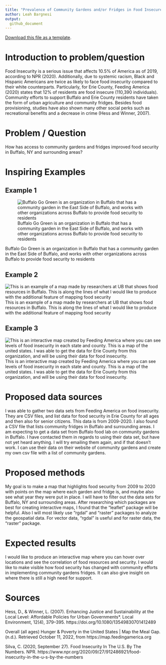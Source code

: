 ```yaml
---
title: "Prevalence of Community Gardens and/or Fridges in Food Insecure Areas in Buffalo, NY"
author: Leah Bargnesi
output: 
  github_document
---
```


[<i class="fa fa-file-code-o fa-1x" aria-hidden="true"></i> Download this file as a template ](http://adamwilson.us/SpatialDataScience/scripts/Project_ProposalTemplate.Rmd).

# Introduction to problem/question

Food Insecurity is a serious issue that affects 10.5% of America as of 2019, according to NPR (2020). Additionally, due to systemic racism, Black and Hispanic Americans are twice as likely to face food insecurity compared to their white counterparts. Particularly, for Erie County, Feeding America (2020) states that 12% of residents are food insecure (110,390 individuals). Community efforts to support Buffalo and Erie County residents have taken the form of urban agriculture and community fridges. Besides food provisioning, studies have also shown many other social perks such as recreational benefits and a decrease in crime (Hess and Winner, 2007).

# Problem / Question

How has access to community gardens and fridges improved food security in Buffalo, NY and surrounding areas?

# Inspiring Examples

## Example 1

![Buffalo Go Green is an organization in Buffalo that has a community garden in the East Side of Buffalo, and works with other organizations across Buffalo to provide food security to residents](https://i0.wp.com/buffalogogreen.org/wp-content/uploads/2022/04/UrbanFarm.jpg?w=500&ssl=1)

Buffalo Go Green is an organization in Buffalo that has a community garden in the East Side of Buffalo, and works with other organizations across Buffalo to provide food security to residents

## Example 2

![This is an example of a map made by researchers at UB that shows food resources in Buffalo. This is along the lines of what I would like to produce with the additional feature of mapping food security](https://www.buffalorising.com/wp-content/uploads/2020/04/Food-Map-Buffalo-NY-730x419.png)
This is an example of a map made by researchers at UB that shows food resources in Buffalo. This is along the lines of what I would like to produce with the additional feature of mapping food security


## Example 3

![This is an interactive map created by Feeding America where you can see levels of food insecurity in each state and county. This is a map of the united states. I was able to get the data for Erie County from this organization, and will be using their data for food insecurity.](https://blog.richmond.edu/livesofmaps/files/2017/02/Feeding-America-Map-768x613.png)
This is an interactive map created by Feeding America where you can see levels of food insecurity in each state and county. This is a map of the united states. I was able to get the data for Erie County from this organization, and will be using their data for food insecurity.


# Proposed data sources

I was able to gather two data sets from Feeding America on food insecurity. They are CSV files, and list data for food security in Erie County for all ages and then also for senior citizens. This data is from 2009-2020. I also found a CSV file that lists community fridges in Buffalo and surrounding areas. I am expecting to get a data set from Buffalo food lab on community gardens in Buffalo. I have contacted them in regards to using their data set, but have not yet heard anything. I will try emailing them again, and if that doesn't work. I can use their data on their website of community gardens and create my own csv file with a list of community gardens.


# Proposed methods

My goal is to  make a map that highlights food security from 2009 to 2020 with points on the map where each garden and fridge is, and maybe also see what year they were put in place. I will have to filter out the data sets for Buffalo, NY and surrounding areas. After researching which packages are best for creating interactive maps, I found that the "leaflet" package will be helpful. Also I will most likely use "rgdal" and "raster" packages to analyze the geospatial data. For vector data, "rgdal" is useful and for raster data, the "raster" package. 


# Expected results

I would like to produce an interactive map where you can hover over locations and see the correlation of food resources and security. I would like to make visible how food security has changed with community efforts in implementing community gardens fridges. It can also give insight on where there is still a high need for support.



# Sources

Hess, D., & Winner, L. (2007). Enhancing Justice and Sustainability at the Local Level: Affordable Policies for Urban Governments*. Local Environment, 12(4), 379–395. https://doi.org/10.1080/13549830701412489

Overall (all ages) Hunger & Poverty in the United States | Map the Meal Gap. (n.d.). Retrieved October 11, 2022, from https://map.feedingamerica.org

Silva, C. (2020, September 27). Food Insecurity In The U.S. By The Numbers. NPR. https://www.npr.org/2020/09/27/912486921/food-insecurity-in-the-u-s-by-the-numbers
